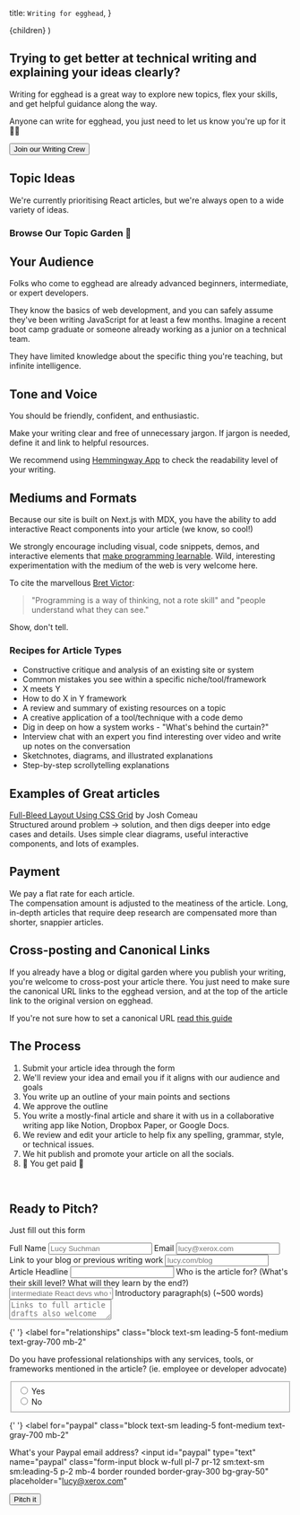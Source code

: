   title: `Writing for egghead`,
}


  <FancyGuide frontMatter={meta}>{children}</FancyGuide>
)

<ProseSection>


## Trying to get better at technical writing and explaining your ideas clearly?

Writing for egghead is a great way to explore new topics, flex your skills, and get helpful guidance along the way.

Anyone can write for egghead, you just need to let us know you're up for it <span>✋🏾</span>

<a href="/write-for-egghead#pitch-form">
  <button className="mt-4 flex items-center sm:px-5 px-3 py-2 rounded-md border-1 focus:border-blue-600 focus:outline-none bg-blue-600 border-blue-800 text-blue-100">
    Join our Writing Crew
  </button>
</a>

## Topic Ideas

We're currently prioritising React articles, but we're always open to a wide variety of ideas.

### Browse Our Topic Garden <span>🌱</span>

</ProseSection>


<TopicListComponent />

<ProseSection>


## Your Audience

Folks who come to egghead are already advanced beginners, intermediate, or expert developers.

They know the basics of web development, and you can safely assume they've been writing JavaScript for at least a few months. Imagine a recent boot camp graduate or someone already working as a junior on a technical team.

They have limited knowledge about the specific thing you're teaching, but infinite intelligence.

## Tone and Voice

You should be friendly, confident, and enthusiastic.

Make your writing clear and free of unnecessary jargon. If jargon is needed, define it and link to helpful resources.

We recommend using [Hemmingway App](http://www.hemingwayapp.com/) to check the readability level of your writing.

## Mediums and Formats

Because our site is built on Next.js with MDX, you have the ability to add interactive React components into your article (we know, so cool!)

<RainbowMDX />

We strongly encourage including visual, code snippets, demos, and interactive elements that [make programming learnable](http://worrydream.com/LearnableProgramming/).
Wild, interesting experimentation with the medium of the web is very welcome here.

To cite the marvellous [Bret Victor](http://worrydream.com/):

</ProseSection>


<blockquote className="relative my-6 text-xl text-neutral-600 pl-6 max-w-xl font-semibold">
  "Programming is a way of thinking, not a rote skill" and "people understand
  what they can see."
</blockquote>

<ProseSection>


Show, don't tell.

### Recipes for Article Types

- Constructive critique and analysis of an existing site or system
- Common mistakes you see within a specific niche/tool/framework
- X meets Y
- How to do X in Y framework
- A review and summary of existing resources on a topic
- A creative application of a tool/technique with a code demo
- Dig in deep on how a system works - "What's behind the curtain?"
- Interview chat with an expert you find interesting over video and write up notes on the conversation
- Sketchnotes, diagrams, and illustrated explanations
- Step-by-step scrollytelling explanations

## Examples of Great articles

[Full-Bleed Layout Using CSS Grid](https://joshwcomeau.com/css/full-bleed/) by Josh Comeau  
Structured around problem → solution, and then digs deeper into edge cases and details. Uses simple clear diagrams, useful interactive components, and lots of examples.

## Payment

We pay a flat rate for each article.  
The compensation amount is adjusted to the meatiness of the article. Long, in-depth articles that require deep research are compensated more than shorter, snappier articles.

## Cross-posting and Canonical Links

If you already have a blog or digital garden where you publish your writing, you're welcome to cross-post your article there. You just need to make sure the canonical URL links to the egghead version, and at the top of the article link to the original version on egghead.

If you're not sure how to set a canonical URL [read this guide](https://ahrefs.com/blog/canonical-tags/)

## The Process

1. Submit your article idea through the form
2. We'll review your idea and email you if it aligns with our audience and goals
3. You write up an outline of your main points and sections
4. We approve the outline
5. You write a mostly-final article and share it with us in a collaborative writing app like Notion, Dropbox Paper, or Google Docs.
6. We review and edit your article to help fix any spelling, grammar, style, or technical issues.
7. We hit publish and promote your article on all the socials.
8. <span>💸</span> You get paid <span>💸</span>

<br />

<section id="pitch-form">


## Ready to Pitch?

Just fill out this form

<form className="max-w-md">
  <label for="name" class="block text-sm leading-5 font-medium text-gray-700 mb-2">Full Name</label>
  <input
    id="name"
    type="text"
    name="name"
    class="form-input block pl-7 pr-12 sm:text-sm sm:leading-5 p-2 mb-4 border rounded border-gray-300 bg-gray-50 w-full" placeholder="Lucy Suchman"
  ></input>
  <label for="email" class="block text-sm leading-5 font-medium text-gray-700 mb-2">Email</label>
  <input
    id="email"
    type="text"
    name="email"
    class="form-input block w-full pl-7 pr-12 sm:text-sm sm:leading-5 p-2  mb-4 border rounded border-gray-300 bg-gray-50" placeholder="lucy@xerox.com"
  ></input>
  <label for="writing-links" class="block text-sm leading-5 font-medium text-gray-700 mb-2">Link to your blog or previous writing work</label>
  <input
    id="writing-links"
    type="text"
    name="writing-links"
    class="form-input block w-full pl-7 pr-12 sm:text-sm sm:leading-5 p-2  mb-4 border rounded border-gray-300 bg-gray-50" placeholder="lucy.com/blog"
  ></input>
  <label for="headline" class="block text-sm leading-5 font-medium text-gray-700 mb-2">Article Headline</label>
  <input
    id="headline"
    type="text"
    name="headline"
    class="form-input block w-full pl-7 pr-12 sm:text-sm sm:leading-5 p-2  mb-4 border rounded border-gray-300 bg-gray-50" placeholder=""
  ></input>
  <label for="audience" class="block text-sm leading-5 font-medium text-gray-700 mb-2">Who is the article for? (What's their skill level? What will they learn by the end?)</label>
  <input
    id="audience"
    type="text"
    name="audience"
    class="form-input block w-full pl-7 pr-12 sm:text-sm sm:leading-5 p-2  mb-4 border rounded border-gray-300 bg-gray-50" placeholder="intermediate React devs who want to improve their CSS flexbox skills"
  ></input>
  <label for="draft" class="block text-sm leading-5 font-medium text-gray-700 mb-2">Introductory paragraph(s) (~500 words)</label>
  <textarea
    id="draft"
    type="text"
    name="draft"
    class="form-input block w-full pl-7 pr-12 sm:text-sm sm:leading-5 p-2  mb-4 border rounded border-gray-300 bg-gray-50" placeholder="Links to full article drafts also welcome"
  ></textarea>


{' '}
<label
  for="relationships"
  class="block text-sm leading-5 font-medium text-gray-700 mb-2"
>
  Do you have professional relationships with any services, tools, or frameworks
  mentioned in the article? (ie. employee or developer advocate)
</label>
<fieldset class="mt-2 flex flex-row mb-6">
  <div class="mt-2 flex items-center mr-4">
    <input
      id="relationships-yes"
      name="relationships"
      type="radio"
      class="form-radio h-4 w-4 text-indigo-600 transition duration-150 ease-in-out"
    ></input>
    <label for="relationships-yes" class="ml-3">
      <span class="block text-sm leading-5 font-medium text-gray-700">Yes</span>
    </label>
  </div>
  <div class="mt-2 flex items-center">
    <input
      id="relationships-no"
      name="relationships"
      type="radio"
      class="form-radio h-4 w-4 text-indigo-600 transition duration-150 ease-in-out"
    ></input>
    <label for="relationships-no" class="ml-3">
      <span class="block text-sm leading-5 font-medium text-gray-700">No</span>
    </label>
  </div>
</fieldset>

{' '}
<label
  for="paypal"
  class="block text-sm leading-5 font-medium text-gray-700 mb-2"
>
  What's your Paypal email address?
</label>
<input
  id="paypal"
  type="text"
  name="paypal"
  class="form-input block w-full pl-7 pr-12 sm:text-sm sm:leading-5 p-2  mb-4 border rounded border-gray-300 bg-gray-50"
  placeholder="lucy@xerox.com"
></input>

</form>


<button className="mt-6 flex items-center sm:px-5 px-3 py-2 rounded-md border-1 focus:border-blue-600 focus:outline-none bg-blue-600 border-blue-800 text-blue-100">
  Pitch it
</button>

</section>


</ProseSection>

